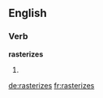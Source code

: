 ==English==

===Verb===
'''rasterizes'''

# {{en-third-person singular of|rasterize}}

[[de:rasterizes]]
[[fr:rasterizes]]